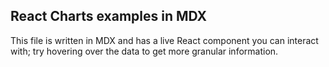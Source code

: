## React Charts examples in MDX

This file is written in MDX and has a live React component you can interact with; try hovering over the data to get more granular information.


